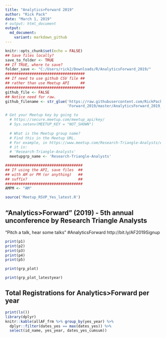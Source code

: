 ```yaml
---
title: "Analytics>Forward 2019"
author: "Rick Pack"
date: "March 1, 2019"
# output: html_document
output:
  md_document:
    variant: markdown_github
---
```


```r
knitr::opts_chunk$set(echo = FALSE)
## Save files locally?
save_to_folder <- TRUE
## If TRUE, where to save?
folder_save <- "C:/Users/rick2/Downloads/R/AnalyticsForward_2019/"
####################################
## If need to use github CSV file ##
## rather than use Meetup API     ##
####################################
github_file <- FALSE
## Notice need for raw.
github_filename <- str_glue('https://raw.githubusercontent.com/RickPack/Analytics',
                            'Forward_2019/master/AnalyticsForward_2019_02_28_AM.csv')

# Get your Meetup key by going to
  # https://secure.meetup.com/meetup_api/key/
  # Sys.setenv(MEETUP_KEY = "NOT_SHOWN")
  
  # What is the Meetup group name?
  # Find this in the Meetup URL.
  # For example, in https://www.meetup.com/Research-Triangle-Analysts/events/258165094/
  # it is:
  # 'Research-Triangle-Analysts'
  meetupgrp_name <- 'Research-Triangle-Analysts'

###################################
## If using the API, save files  ##
## with AM or PM (or anything)   ##
## suffix?                       ##
###################################
AMPM <- "AM"

source('Meetup_RSVP_Yes_latest.R')

```

## "Analytics>Forward" (2019) - 5th annual unconference by Research Triangle Analysts

"Pitch a talk, hear some talks" #AnalyticsForward http://bit.ly/AF2019Signup

```r
print(p1)
print(p2)
print(p3)
print(p4)
print(p5)
```


```r
print(grp_plot)
```


```r
print(grp_plot_latestyear)
```

## Total Registrations for Analytics>Forward per year
```r
print(ls())
library(dplyr)
knitr::kable(allAF_frm %>% group_by(yes_year) %>% 
  dplyr::filter(dates_yes == max(dates_yes)) %>%
  select(id_name, yes_year, dates_yes_cumsum))
```